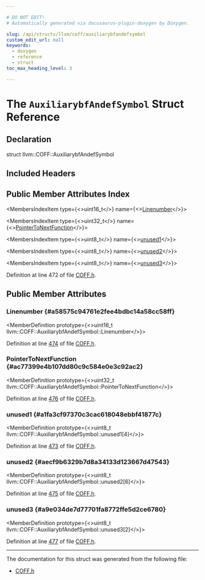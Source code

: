 ```yaml
---

# DO NOT EDIT!
# Automatically generated via docusaurus-plugin-doxygen by Doxygen.

slug: /api/structs/llvm/coff/auxiliarybfandefsymbol
custom_edit_url: null
keywords:
  - doxygen
  - reference
  - struct
toc_max_heading_level: 3

---
```





# The `AuxiliarybfAndefSymbol` Struct Reference

<DoxygenPage pluginConfig={pluginConfig}>



## Declaration

<CodeBlock>struct llvm::COFF::AuxiliarybfAndefSymbol</CodeBlock>

## Included Headers

<IncludesList>
<IncludesListItem
  filePath="llvm/BinaryFormat/COFF.h"
  permalink="/docs/api/files/include/include/llvm/include/llvm/binaryformat/coff-h"
  isLocal="true" />
</IncludesList>

## Public Member Attributes Index

<MembersIndex>

<MembersIndexItem
  type={<>uint16&#95;t</>}
  name={<><a href="#a58575c94761e2fee4bdbc14a58cc58ff">Linenumber</a></>}>
</MembersIndexItem>

<MembersIndexItem
  type={<>uint32&#95;t</>}
  name={<><a href="#ac77399e4b107dd80c9c584e0e3c92ac2">PointerToNextFunction</a></>}>
</MembersIndexItem>

<MembersIndexItem
  type={<>uint8&#95;t</>}
  name={<><a href="#a1fa3cf97370c3cac618048ebbf41877c">unused1</a></>}>
</MembersIndexItem>

<MembersIndexItem
  type={<>uint8&#95;t</>}
  name={<><a href="#aecf9b6329b7d8a34133d123667d47543">unused2</a></>}>
</MembersIndexItem>

<MembersIndexItem
  type={<>uint8&#95;t</>}
  name={<><a href="#a9e034de7d77701fa8772ffe5d2ce6780">unused3</a></>}>
</MembersIndexItem>

</MembersIndex>


Definition at line 472 of file <a href="/docs/api/files/include/include/llvm/include/llvm/binaryformat/coff-h">COFF.h</a>.

<SectionDefinition>

## Public Member Attributes

### Linenumber {#a58575c94761e2fee4bdbc14a58cc58ff}

<MemberDefinition
  prototype={<>uint16&#95;t llvm::COFF::AuxiliarybfAndefSymbol::Linenumber</>}>

Definition at line <a href="/docs/api/files/include/include/llvm/include/llvm/binaryformat/coff-h/#l00474">474</a> of file <a href="/docs/api/files/include/include/llvm/include/llvm/binaryformat/coff-h">COFF.h</a>.
</MemberDefinition>

### PointerToNextFunction {#ac77399e4b107dd80c9c584e0e3c92ac2}

<MemberDefinition
  prototype={<>uint32&#95;t llvm::COFF::AuxiliarybfAndefSymbol::PointerToNextFunction</>}>

Definition at line <a href="/docs/api/files/include/include/llvm/include/llvm/binaryformat/coff-h/#l00476">476</a> of file <a href="/docs/api/files/include/include/llvm/include/llvm/binaryformat/coff-h">COFF.h</a>.
</MemberDefinition>

### unused1 {#a1fa3cf97370c3cac618048ebbf41877c}

<MemberDefinition
  prototype={<>uint8&#95;t llvm::COFF::AuxiliarybfAndefSymbol::unused1&#91;4&#93;</>}>

Definition at line <a href="/docs/api/files/include/include/llvm/include/llvm/binaryformat/coff-h/#l00473">473</a> of file <a href="/docs/api/files/include/include/llvm/include/llvm/binaryformat/coff-h">COFF.h</a>.
</MemberDefinition>

### unused2 {#aecf9b6329b7d8a34133d123667d47543}

<MemberDefinition
  prototype={<>uint8&#95;t llvm::COFF::AuxiliarybfAndefSymbol::unused2&#91;6&#93;</>}>

Definition at line <a href="/docs/api/files/include/include/llvm/include/llvm/binaryformat/coff-h/#l00475">475</a> of file <a href="/docs/api/files/include/include/llvm/include/llvm/binaryformat/coff-h">COFF.h</a>.
</MemberDefinition>

### unused3 {#a9e034de7d77701fa8772ffe5d2ce6780}

<MemberDefinition
  prototype={<>uint8&#95;t llvm::COFF::AuxiliarybfAndefSymbol::unused3&#91;2&#93;</>}>

Definition at line <a href="/docs/api/files/include/include/llvm/include/llvm/binaryformat/coff-h/#l00477">477</a> of file <a href="/docs/api/files/include/include/llvm/include/llvm/binaryformat/coff-h">COFF.h</a>.
</MemberDefinition>

</SectionDefinition>

<hr/>

The documentation for this struct was generated from the following file:

<ul>
<li><a href="/docs/api/files/include/include/llvm/include/llvm/binaryformat/coff-h">COFF.h</a></li>
</ul>

</DoxygenPage>
